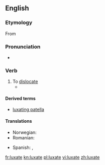 {{was wotd|2008|December|29}}
==English==

===Etymology===
From {{etyl|la|en}} {{term|luxo|luxō|lang=la}}

===Pronunciation===
* {{audio|En-us-luxate.ogg|Audio (US)}}

===Verb===
{{en-verb|luxates|luxating|luxated}}

# To [[dislocate]]
#*{{quote-book|1863|[[w:Stephen Smith (surgeon)|Stephen Smith]]|Hand-book of Surgical Operations|url=http://books.google.com/books?id=-GkfrDGXQH4C&pg=PA97|page=97
|passage=If in cases of difficulty you have recourse to this means, '''luxate''' downwards as far as half the dorsopalmar diameter, and then ''vice versa''.}}

====Derived terms====
*[[luxating patella]]

====Translations====
{{trans-top|to dislocate}}
*Norwegian: {{t-|no|luksere}}
* Romanian: {{t+|ro|luxa}}
{{trans-mid}}
*Spanish: {{t+|es|dislocar}}, {{t-|es|luxar}} 
{{trans-bottom}}

[[fr:luxate]]
[[kn:luxate]]
[[pl:luxate]]
[[vi:luxate]]
[[zh:luxate]]